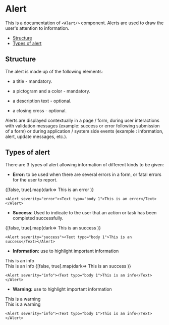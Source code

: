 

<!--- Alerts.stories.mdx

--->



<Meta title="Documentation/Components/Alert" component={Alert} />

# Alert

This is a documentation of `<Alert/>` component.
Alerts are used to draw the user's attention to information.

- [Structure](#structure)
- [Types of alert](#types-of-alert)

## Structure

The alert is made up of the following elements:

- a title - mandatory.

- a pictogram and a color - mandatory.

- a description text - optional.

- a closing cross - optional.

Alerts are displayed contextually in a page / form, during user interactions with validation messages 
(example: success or error following submission of a form) or during application / system side events 
(example : information, alert, update messages, etc.).

## Types of alert

There are 3 types of alert allowing information of different kinds to be given:

- **Error:** to be used when there are several errors in a form, or fatal errors for the user to report.

<Canvas>
	<Story name="error">
		{[false, true].map(dark=>
			<Fragment key={dark}>
				<StoryProvider dark={dark}>
						<Alert severity="error"><Text typo="body 1">This is an error</Text></Alert>
				</StoryProvider>
			</Fragment>
		)}
	</Story>
</Canvas>

```tsx
<Alert severity="error"><Text typo="body 1">This is an error</Text></Alert>
```

- **Success**: Used to indicate to the user that an action or task has been completed successfully.

<Canvas>
	<Story name="success">
		{[false, true].map(dark=>
			<Fragment key={dark}>
				<StoryProvider dark={dark}>
						<Alert severity="success"><Text typo="body 1">This is an success</Text></Alert>
				</StoryProvider>
			</Fragment>
		)}
	</Story>
</Canvas>

```tsx
<Alert severity="success"><Text typo="body 1">This is an success</Text></Alert>
```

- **Information:** use to highlight important information

<Canvas>
	<Story name="info">
		<StoryProvider dark={false}>
			<Alert severity="info"><Text typo="body 1">This is an info</Text></Alert>
		</StoryProvider>
		<div className={css({ "margin": 20})} />
		<StoryProvider dark={true}>
			<Alert severity="info"><Text typo="body 1">This is an info</Text></Alert>
		</StoryProvider>
	</Story>
</Canvas>

<Canvas>
	<Story name="success">
		{[false, true].map(dark=>
			<Fragment key={dark}>
				<StoryProvider dark={dark}>
						<Alert severity="success"><Text typo="body 1">This is an success</Text></Alert>
				</StoryProvider>
			</Fragment>
		)}
	</Story>
</Canvas>

```tsx
<Alert severity="info"><Text typo="body 1">This is an info</Text></Alert>
```

- **Warning:** use to highlight important information

<Canvas>
	<Story name="warning">
		<StoryProvider dark={false}>
			<Alert severity="warning"><Text typo="body 1">This is a warning</Text></Alert>
		</StoryProvider>
		<div className={css({ "margin": 20})} />
		<StoryProvider dark={true}>
			<Alert severity="warning"><Text typo="body 1">This is a warning</Text></Alert>
		</StoryProvider>
	</Story>
</Canvas>

```tsx
<Alert severity="info"><Text typo="body 1">This is an info</Text></Alert>
```